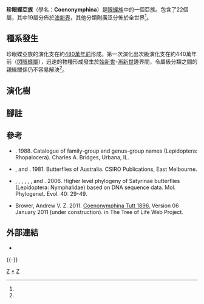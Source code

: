 {{NoteTA
|G1=Butterfly
}}
{{Automatic taxobox
| taxon = Coenonymphina
| authority = Tutt, 1896
| fossil_range = {{fossilrange|48|0|earliest=52}}<small>從古近紀[[始新世|始新世]]至今<ref name=k2018>Kodandaramaiah, U., Braby, M. F., Grund, R., Müller, C. J., & Wahlberg, N. (2018). Phylogenetic relationships, biogeography and diversification of Coenonymphina butterflies (Nymphalidae: Satyrinae): intercontinental dispersal of a southern Gondwanan group?. Systematic Entomology. {{en}}</ref></small>
| image = Coenonympha arcania 2.jpg
| image_width = 300px
| image_caption = [[隱藏珍眼蝶|隱藏珍眼蝶]]<br />''Erebia euryale''
| type_genus = [[珍眼蝶屬|珍眼蝶屬]]<br />''Coenonympha''
| type_genus_authority = Hübner, [1819]
| subdivision_ranks = 屬
| subdivision =
* ''[[Altiapa|Altiapa]]''
* [[阿姬眼蝶屬|阿姬眼蝶屬]] ''Argynnina''
* [[閃眼蝶屬|閃眼蝶屬]] ''Argyronympha''
* [[銀光眼蝶屬|銀光眼蝶屬]] ''Argyrophenga''
* [[珍眼蝶屬|珍眼蝶屬]] ''Coenonympha''
* [[禱眼蝶屬|禱眼蝶屬]] ''Dodonidia''
* [[紺眼蝶屬|紺眼蝶屬]] ''Erebiola''
* [[薄眼蝶屬|薄眼蝶屬]] ''Erycinidia''
* [[結眼蝶屬|結眼蝶屬]] ''Geitoneura''
* [[健眼蝶屬|健眼蝶屬]] ''Harsiesis''
* [[框眼蝶屬|框眼蝶屬]] ''Heteronympha''
* [[透翅眼蝶屬|透翅眼蝶屬]] ''Hyalodia''
* [[慧眼蝶屬|慧眼蝶屬]] ''Hypocysta''
* [[狼眼蝶屬|狼眼蝶屬]] ''Lamprolenis''
* [[奶眼蝶屬|奶眼蝶屬]] ''Nesoxenica''
* [[金眼蝶屬|金眼蝶屬]] ''Oreixenica''
* [[銀柱眼蝶屬|銀柱眼蝶屬]] ''Oressinoma''
* [[泊眼蝶屬|泊眼蝶屬]] ''Paratisiphone''
* [[三瞳眼蝶屬|三瞳眼蝶屬]] ''Percnodaimon''
* [[扁眼蝶屬|扁眼蝶屬]] ''Platypthima''
* [[華眼蝶屬|華眼蝶屬]] ''Sinonympha''
* [[勺眼蝶屬|勺眼蝶屬]] ''Tisiphone''
}}

'''珍眼蝶亞族'''（學名：'''Coenonymphina'''）是[[眼蝶族|眼蝶族]]中的一個亞族。包含了22個屬，其中19屬分佈於[[澳新界|澳新界]]，其他分類則廣泛分佈於全世界<ref name=k2018/>。

== 種系發生 ==
珍眼蝶亞族的演化支在約[[始新世|480萬年前]]形成。第一次演化出次級演化支在約440萬年前（[[閃眼蝶屬|閃眼蝶屬]]），迅速的物種形成發生於[[始新世|始新世]]-[[漸新世|漸新世]]邊界間，令屬級分類之間的親緣關係仍不容易解決<ref name=k2018/>。

== 演化樹 ==
{{clade
|label1='''珍眼蝶亞族'''
|1={{clade
|1=[[閃眼蝶屬|閃眼蝶屬]] ''Argyronympha''
|2={{clade
|1={{clade
|1=[[銀柱眼蝶屬|銀柱眼蝶屬]] ''Oressinoma''
|2={{clade
|1=[[華眼蝶屬|華眼蝶屬]] ''Sinonympha''
|2=[[珍眼蝶屬|珍眼蝶屬]] ''Coenonympha''}}}}
|2={{clade
|1={{clade
|1=[[勺眼蝶屬|勺眼蝶屬]] ''Tisiphone''
|2=[[泊眼蝶屬|泊眼蝶屬]] ''Paratisiphone''}}
|2={{clade
|label1='''慧眼蝶屬組'''
|1={{clade
|1={{clade
|1=[[健眼蝶屬|健眼蝶屬]] ''Harsiesis''
|2=[[扁眼蝶屬|扁眼蝶屬]] ''Platypthima''}}
|2={{clade
|1=[[狼眼蝶屬|狼眼蝶屬]] ''Lamprolenis''
|2={{clade
|1=''[[Altiapa|Altiapa]]''
|2=[[慧眼蝶屬|慧眼蝶屬]] ''Hypocysta''}}}}}}
|2={{clade
|1={{clade
|1=[[薄眼蝶屬|薄眼蝶屬]] ''Erycinidia''
|2=[[金眼蝶屬|金眼蝶屬]] ''Oreixenica''}}
|2={{clade
|label1='''紐西蘭屬組'''
|1={{clade
|1=[[禱眼蝶屬|禱眼蝶屬]] ''Dodonidia''
|2={{clade
|1=[[紺眼蝶屬|紺眼蝶屬]] ''Erebiola''
|2={{clade
|1=[[三瞳眼蝶屬|三瞳眼蝶屬]] ''Percnodaimon''
|2=[[銀光眼蝶屬|銀光眼蝶屬]] ''Argyrophenga''}}}}}}
|2={{clade
|1=[[奶眼蝶屬|奶眼蝶屬]] ''Nesoxenica''
|2={{clade
|1=[[結眼蝶屬|結眼蝶屬]] ''Geitoneura''
|2={{clade
|1=[[阿姬眼蝶屬|阿姬眼蝶屬]] ''Argynnina''
|2=[[框眼蝶屬|框眼蝶屬]] ''Heteronympha''}}
[[透翅眼蝶屬|透翅眼蝶屬]] ''Hyalodia'' ([[地位未定|地位未定]])}}}}}}}}}}}}}}}}}}

== 腳註 ==
{{reflist|1}}

== 參考 ==
* {{aut|Bridges CA}}. 1988. Catalogue of family-group and genus-group names (Lepidoptera: Rhopalocera). Charles A. Bridges, Urbana, IL.
* {{aut|Common IFB}}, and {{aut|Waterhouse DF}}. 1981. Butterflies of Australia. CSIRO Publications, East Melbourne.
* {{aut|Peña C}}, {{aut|Wahlberg N}}, {{aut|Weingartner E}}, {{aut|Kodandaramaiah U}}, {{aut|Nylin S}}, {{aut|Freitas AVL}}, and {{aut|Brower AVZ}}. 2006. Higher level phylogeny of Satyrinae butterflies (Lepidoptera: Nymphalidae) based on DNA sequence data. Mol. Phylogenet. Evol. 40: 29-49.
* Brower, Andrew V. Z. 2011. [http://tolweb.org/Coenonymphina/70794/2011.01.06 Coenonymphina Tutt 1896.] {{Wayback|url=http://tolweb.org/Coenonymphina/70794/2011.01.06 |date=20190207015105 }} Version 06 January 2011 (under construction). in The Tree of Life Web Project. {{en}}

== 外部連結 ==
* {{Commonscat-inline| Coenonymphina}}
{{taxonbar|from= Q2918745}}
{{-}}
{{眼蝶亞科}}
[[Category:1896年描述的分类群|Z]]
[[Category:珍眼蝶亞族|*]]
[[Category:眼蝶族|Z]]